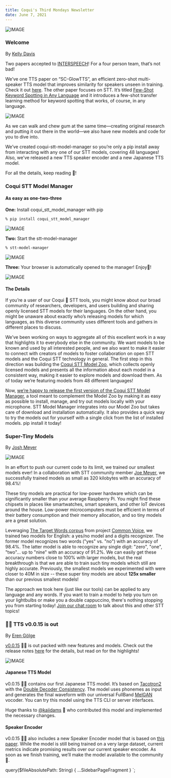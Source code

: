 ```yaml
---
title: Coqui's Third Mondays Newsletter
date: June 7, 2021
---
```



![IMAGE](../../data/images/newsletter/posts/logo-wordmark.png)

### Welcome

By [Kelly Davis](https://github.com/kdavis-coqui)

Two papers accepted to [INTERSPEECH](https://www.interspeech2021.org/)! For a four person team,
that’s not bad!

We’ve one TTS paper on “SC-GlowTTS”, an efficient zero-shot multi-speaker TTS model that improves
similarity for speakers unseen in training. Check it out [here](https://arxiv.org/abs/2104.05557).
The other paper focuses on STT. It’s titled [Few-Shot Keyword Spotting in Any Language](https://arxiv.org/abs/2104.01454)
and it introduces a few-shot transfer learning method for keyword spotting that works, of course,
in any language.

![IMAGE](../../data/images/newsletter/posts/few-shot-keyword-spotting-in-any-language.png)

As we can walk and chew gum at the same time—creating original research and putting it out there
in the world—we also have new models and code for you to dive into.

We’ve created <inlineCode>coqui-stt-model-manager</inlineCode> so you’re only a <inlineCode>pip install</inlineCode>
away from interacting with any one of our STT models, covering 48 languages! Also, we’ve released
a new TTS speaker encoder and a new Japanese TTS model.

For all the details, keep reading 🐸!

### Coqui STT Model Manager

#### As easy as one-two-three

**One:** Install <inlineCode>coqui_stt_model_manager</inlineCode> with <inlineCode>pip</inlineCode>

<code>% pip install coqui_stt_model_manager</code>

![IMAGE](../../data/images/newsletter/posts/coqui_stt_model_manager_step1_looped.gif)

**Two:** Start the <inlineCode>stt-model-manager</inlineCode>

<code>% stt-model-manager</code>

![IMAGE](../../data/images/newsletter/posts/coqui_stt_model_manager_step2_looped.gif)

**Three:** Your browser is automatically opened to the manager! Enjoy🐸!

![IMAGE](../../data/images/newsletter/posts/coqui_stt_model_manager_step3.png)

#### The Details

If you’re a user of our Coqui 🐸 STT tools, you might know about our broad community of researchers,
developers, and users building and sharing openly licensed STT models for their languages. On the
other hand, you might be unaware about exactly who’s releasing models for which languages, as this
diverse community uses different tools and gathers in different places to discuss.

We’ve been working on ways to aggregate all of this excellent work in a way that highlights it to
everybody else in the community. We want models to be known and used by all interested people, and
we also want to make it easier to connect with creators of models to foster collaboration on open
STT models and the Coqui STT technology in general. The first step in this direction was building
the [Coqui STT Model Zoo](https://coqui.ai/models/), which collects openly licensed models and
presents all the information about each model in a consistent way, making it easier to explore
models and download them. As of today we’re featuring models from 48 different languages!

Now, [we’re happy to release the first version of the Coqui STT Model Manager](https://github.com/coqui-ai/stt-model-manager),
a tool meant to complement the Model Zoo by making it as easy as possible to install, manage, and
try out models locally with your microphone. STT Model Manager integrates into our Model Zoo but
takes care of download and installation automatically. It also provides a quick way to try the
models out for yourself with a single click from the list of installed models. <inlineCode>pip install</inlineCode>
it today!

### Super-Tiny Models

By [Josh Meyer](https://github.com/JRMeyer)

![IMAGE](../../data/images/newsletter/posts/super-tiny-models.png)

In an effort to push our current code to its limit, we trained our smallest models ever! In a
collaboration with STT community member [Joe Meyer](https://coqui.ai/russian/jemeyer/v0.1.0),
we successfully trained models as small as 320 kilobytes with an accuracy of 98.4%!

These tiny models are practical for low-power hardware which can be significantly smaller than
your average Raspberry Pi. You might find these chipsets in places like smartwatches, smart
speakers, and other IoT devices around the house. Low-power microcomputers must be efficient
in terms of their battery consumption and their memory allocation, and so tiny models are a
great solution.

Leveraging [The Target Words corpus](https://www.youtube.com/watch?v=BTg-PUNi9jw) from project
[Common Voice](https://en.wikipedia.org/wiki/Common_Voice), we trained two models for English:
a yes/no model and a digits recognizer. The former model recognizes two words ("yes" vs. "no")
with an accuracy of 98.4%. The latter model is able to recognize any single digit: "zero", "one",
"two"... up to "nine" with an accuracy of 91.2%. We can easily get these accuracy numbers close
to 100% with larger models, but the real breakthrough is that we are able to train such tiny
models which still are highly accurate. Previously, the smallest models we experimented with
were closer to 40M in size -- these super tiny models are about **125x smaller** than our previous
smallest models!

The approach we took here (just like our tools) can be applied to any language and any words.
If you want to train a model to help you turn on your lightbulbs or make you a double
cappuccino, there's nothing stopping you from starting today! [Join our chat room](https://gitter.im/coqui-ai/STT)
to talk about this and other STT topics!

### 🐸💬 TTS v0.0.15 is out

By [Eren Gölge](https://github.com/erogol)

[v0.0.15](https://github.com/coqui-ai/TTS/releases/tag/v0.0.15) 🐸💬 is out packed with new
features and models. Check out the release notes [here](https://github.com/coqui-ai/TTS/releases/tag/v0.0.15)
for the details, but read on for the highlights!

![IMAGE](../../data/images/newsletter/posts/tts-v0.0.15-release.png)

#### Japanese TTS Model

v0.0.15 🐸💬 contains our first Japanese TTS model. It’s based on [Tacotron2](https://arxiv.org/abs/1712.05884)
with the [Double Decoder Consistency](https://coqui.ai/blog/tts/solving-attention-problems-of-tts-models-with-double-decoder-consistency).
The model uses phonemes as input and generates the final waveform with our universal FullBand [MelGAN](https://arxiv.org/abs/2005.05106)
vocoder. You can try this model using the TTS CLI or server interfaces.

Huge thanks to [@kaiidams](https://github.com/kaiidams) 👋 who contributed this model and
implemented the necessary changes.

#### Speaker Encoder

v0.0.15 🐸💬 also includes a new Speaker Encoder model that is based on [this paper](https://arxiv.org/abs/2009.14153).
While the model is still being trained on a very large dataset, current metrics indicate
promising results over our current speaker encoder. As soon as we finish training, we’ll
make the model available to the community🎊.

<!-- markdownlint-enable line-length -->

  query($fileAbsolutePath: String) {
    ...SidebarPageFragment
  }
`;
